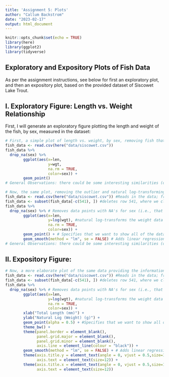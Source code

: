 ```yaml
---
title: 'Assignment 5: Plots'
author: "Callum Backstrom"
date: "2023-02-17"
output: html_document
---
```


```r
knitr::opts_chunk$set(echo = TRUE)
library(here)
library(ggplot2)
library(tidyverse)
```

## Exploratory and Expository Plots of Fish Data

As per the assignment instructions, see below for first an exploratory plot, and then an expository plot, based on the provided dataset of Siscowet Lake Trout.

## I. Exploratory Figure: Length vs. Weight Relationship

First, I will generate an exploratory figure plotting the length and weight of the fish, by sex, measured in the dataset:

```r
# First, a simple plot of length vs. weight, by sex, removing fish that were not assigned a sex:
fish_data <- read.csv(here("data/siscowet.csv"))
fish_data %>%
  drop_na(sex) %>%
        ggplot(aes(x=len,
                   y=wgt,
                   na.rm = TRUE,
                   color=sex)) +
        geom_point()
# General Observations: there could be some interesting similarities (or differences) between male and female growth based on length and weight, but an obvious weight measurement error (a single fish weighing about 16,000 grams) obscures any specific trends in the data. 
```

```r
# Now, the same plot, removing the outlier and natural log-transforming the weight data for linear relationships:
fish_data <- read.csv(here("data/siscowet.csv")) #Reads in the data; from the csv tab, can organize rows by weight and find the row with the weight outlier
fish_data <- subset(fish_data[-c(541), ]) #deletes row 541, where we clearly saw a data recording error of a weight value of 15,800 grams
fish_data %>%
  drop_na(sex) %>% # Removes data points with NA's for sex (i.e., that are not relevant to this figure)
        ggplot(aes(x=len,
                   y=log(wgt), #natural log-transforms the weight data to develop linear regressions with length data
                   na.rm = TRUE,
                   color=sex)) +
        geom_point() + # Specifies that we want to show all of the data points in the plot 
        geom_smooth(method = "lm", se = FALSE) # Adds linear regressions to both male and female data points
# General Observations: there could be some interesting similarities (or differences) between male and female growth based on length and weight, but an obvious weight measurement error (a single fish weighing about 16,000 grams) obscures any specific trends in the data. 
```






## II. Expository Figure: 

```r
# Now, a more elaborate plot of the same data providing the information more clearly:
fish_data <- read.csv(here("data/siscowet.csv")) #Reads in the data; from the csv tab, can organize rows by weight and find the row with the weight outlier
fish_data <- subset(fish_data[-c(541), ]) #deletes row 541, where we clearly saw a data recording error of a weight value of 15,800 grams
fish_data %>%
  drop_na(sex) %>% # Removes data points with NA's for sex (i.e., that are not relevant to this figure)
        ggplot(aes(x=len,
                   y=log(wgt), #natural log-transforms the weight data to develop linear regressions with length data
                   na.rm = TRUE,
                   color=sex)) +
        xlab("Total Length (mm)") +
        ylab("Natural Log (Weight) (g)") +
        geom_point(alpha = 0.5) + #Specifies that we want to show all of the data points in the plot 
        theme_bw() + 
        theme(panel.border = element_blank(), 
              panel.grid.major = element_blank(),
              panel.grid.minor = element_blank(), 
              axis.line = element_line(colour = "black")) +
        geom_smooth(method = "lm", se = FALSE) + # Adds linear regressions to both male and female data points
        theme(axis.title.y = element_text(angle = 0, vjust = 0.5,size=14),
              axis.text = element_text(size=12)) +
        theme(axis.title.x = element_text(angle = 0, vjust = 0.5,size=14),
              axis.text = element_text(size=12))
```
